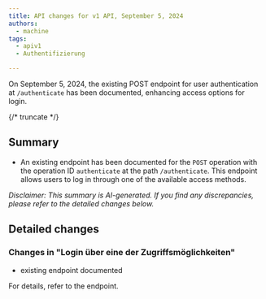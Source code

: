 ```yaml
---
title: API changes for v1 API, September 5, 2024
authors:
  - machine
tags:
  - apiv1
  - Authentifizierung

---
```



On September 5, 2024, the existing POST endpoint for user authentication at `/authenticate` has been documented, enhancing access options for login.

{/* truncate */}



## Summary


- An existing endpoint has been documented for the `POST` operation with the operation ID `authenticate` at the path `/authenticate`. This endpoint allows users to log in through one of the available access methods.

_Disclaimer: This summary is AI-generated. If you find any discrepancies, please refer to the detailed changes below._


## Detailed changes



### Changes in "Login über eine der Zugriffsmöglichkeiten"


- existing endpoint documented


For details, refer to the <OperationLink operation="authenticate" apiVersion="v1" /> endpoint.



